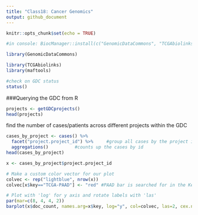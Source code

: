```yaml
---
title: "Class18: Cancer Genomics"
output: github_document
---
```


```r
knitr::opts_chunk$set(echo = TRUE)
```

```r
#in console: BiocManager::install(c("GenomicDataCommons", "TCGAbiolinks", "maftools"))

library(GenomicDataCommons)
```


```r
library(TCGAbiolinks)
library(maftools)

#check on GDC status
status()
```

###Querying the GDC from R
```r
projects <- getGDCprojects()
head(projects)
```

find the number of cases/patients across different projects within the GDC
```r
cases_by_project <- cases() %>%
  facet("project.project_id") %>%     #group all cases by the project id
  aggregations()          #counts up the cases by id
head(cases_by_project)
```


```r
x <- cases_by_project$project.project_id

# Make a custom color vector for our plot
colvec <- rep("lightblue", nrow(x))
colvec[x$key=="TCGA-PAAD"] <- "red" #PAAD bar is searched for in the Key column and becomes red

# Plot with 'log' for y axis and rotate labels with 'las'
par(mar=c(8, 4, 4, 2))
barplot(x$doc_count, names.arg=x$key, log="y", col=colvec, las=2, cex.names=0.8)
```
